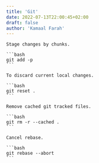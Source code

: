 ```yaml
---
title: 'Git'
date: 2022-07-13T22:00:45+02:00
draft: false
author: 'Kamaal Farah'
---
```



<Page title="Git">

    Stage changes by chunks.

    ```bash
    git add -p
    ```

    To discard current local changes.

    ```bash
    git reset .
    ```

    Remove cached git tracked files.

    ```bash
    git rm -r --cached .
    ```

    Cancel rebase.

    ```bash
    git rebase --abort
    ```

</Page>
